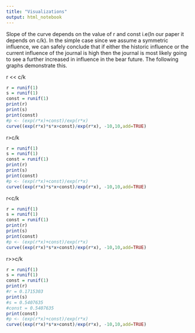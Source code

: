 ```yaml
---
title: "Visualizations"
output: html_notebook
---
```


Slope of the curve depends on the value of r and const i.e(In our paper it depends on c/k). In the simple case since we assume a symmetric influence, we can safely conclude that if either the historic influence or the current influence of the journal is high then the journal is most likely going to see a further increased in influence in the bear future.
The following graphs demonstrate this.

r << c/k

```r
r = runif(1)
s = runif(1)
const = runif(1)
print(r)
print(s)
print(const)
#p <- (exp(r*x)+const)/exp(r*x)
curve((exp(r*x)*s*x+const)/exp(r*x), -10,10,add=TRUE)
```
r>c/k


```r
r = runif(1)
s = runif(1)
const = runif(1)
print(r)
print(s)
print(const)
#p <- (exp(r*x)+const)/exp(r*x)
curve((exp(r*x)*s*x+const)/exp(r*x), -10,10,add=TRUE)
```
r<c/k
```r

r = runif(1)
s = runif(1)
const = runif(1)
print(r)
print(s)
print(const)
#p <- (exp(r*x)+const)/exp(r*x)
curve((exp(r*x)*s*x+const)/exp(r*x), -10,10,add=TRUE)
```

r>>c/k
```r
r = runif(1)
s = runif(1)
const = runif(1)
print(r)
#r = 0.1715303
print(s)
#s = 0.5407635
#const = 0.5407635
print(const)
#p <- (exp(r*x)+const)/exp(r*x)
curve((exp(r*x)*s*x+const)/exp(r*x), -10,10,add=TRUE)
```


